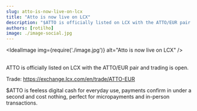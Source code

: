 ```yaml
---
slug: atto-is-now-live-on-lcx
title: "Atto is now live on LCX"
description: "$ATTO is officially listed on LCX with the ATTO/EUR pair and trading is open. Atto is feeless digital cash for everyday use, payments confirm in under a second and cost nothing, perfect for micropayments and in-person transactions."
authors: [rotilho]
image: ./image-social.jpg
---
```




<IdealImage
  img={require('./image.jpg')}
  alt="Atto is now live on LCX"
/>
<br />
<br />

ATTO is officially listed on LCX with the ATTO/EUR pair and trading is open.

<!-- truncate -->

Trade: https://exchange.lcx.com/en/trade/ATTO-EUR

$ATTO is feeless digital cash for everyday use, payments confirm in under a second and cost nothing, perfect for micropayments and in-person transactions.

